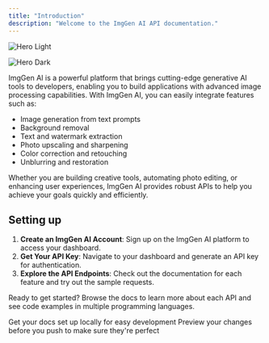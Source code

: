 ```yaml
---
title: "Introduction"
description: "Welcome to the ImgGen AI API documentation."
---
```


<img
  className="block dark:hidden"
  src="/images/hero-light.png"
  alt="Hero Light"
/>

<img
  className="hidden dark:block"
  src="/images/hero-dark.png"
  alt="Hero Dark"
/>

ImgGen AI is a powerful platform that brings cutting-edge generative AI tools to developers, enabling you to build applications with advanced image processing capabilities. With ImgGen AI, you can easily integrate features such as:

- Image generation from text prompts
- Background removal
- Text and watermark extraction
- Photo upscaling and sharpening
- Color correction and retouching
- Unblurring and restoration

Whether you are building creative tools, automating photo editing, or enhancing user experiences, ImgGen AI provides robust APIs to help you achieve your goals quickly and efficiently.

## Setting up

1. **Create an ImgGen AI Account**: Sign up on the ImgGen AI platform to access your dashboard.
2. **Get Your API Key**: Navigate to your dashboard and generate an API key for authentication.
3. **Explore the API Endpoints**: Check out the documentation for each feature and try out the sample requests.

Ready to get started? Browse the docs to learn more about each API and see code examples in multiple programming languages.


<CardGroup cols="2">
  <Card title="Edit Your Docs" icon="pen-to-square" href="https://mintlify.com/docs/quickstart">
    Get your docs set up locally for easy development
  </Card>
  <Card title="Preview Changes" icon="image" href="https://mintlify.com/docs/development">
    Preview your changes before you push to make sure they're perfect
  </Card>
</CardGroup>